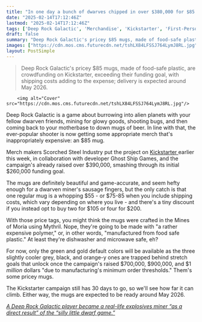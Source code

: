 ```yaml
---
title: "In one day a bunch of dwarves chipped in over $380,000 for $85 mugs made with 'a rather expensive polymer,' which is somehow perfectly on-brand for Deep Rock Galactic"
date: "2025-02-14T17:12:46Z"
lastmod: "2025-02-14T17:12:46Z"
tags: ['Deep Rock Galactic', 'Merchandise', 'Kickstarter', 'First-Person Shooter', 'Co-op']
draft: false
summary: "Deep Rock Galactic's pricey $85 mugs, made of food-safe plastic, are crowdfunding on Kickstarter, exceeding their funding goal, with  shipping costs adding to the expense;  delivery is expected around May 2026."
images: ["https://cdn.mos.cms.futurecdn.net/tshLX84LFSSJ764LymJ8RL.jpg"]
layout: PostSimple
---
```

> Deep Rock Galactic's pricey $85 mugs, made of food-safe plastic, are crowdfunding on Kickstarter, exceeding their funding goal, with  shipping costs adding to the expense;  delivery is expected around May 2026.


        <img alt="Cover" src="https://cdn.mos.cms.futurecdn.net/tshLX84LFSSJ764LymJ8RL.jpg"/>
        
Deep Rock Galactic is a game about burrowing into alien planets with your fellow dwarven friends, mining for glowy goods, shooting bugs, and then coming back to your motherbase to down mugs of beer. In line with that, the ever-popular shooter is now getting some appropriate merch that's inappropriately expensive: an $85 mug.

Merch makers Scorched Steel Industry put the project on [Kickstarter ](https://www.kickstarter.com/projects/745810196/deep-rock-galactic-high-quality-mugs-50cl/description)earlier this week, in collaboration with developer Ghost Ship Games, and the campaign's already raised over $390,000, smashing through its initial $260,000 funding goal.

The mugs are definitely beautiful and game-accurate, and seem hefty enough for a dwarven miner's sausage fingers, but the only catch is that one regular mug is a whopping $55 - or $75-85 when you include shipping costs, which vary depending on where you live - and there's a tiny discount if you instead opt to buy two for $105 or four for $200.

With those price tags, you might think the mugs were crafted in the Mines of Moria using Mythril. Nope, they're going to be made with "a rather expensive polymer," or, in other words, "manufactured from food safe plastic." At least they're dishwasher and microwave safe, eh?

For now, only the green and gold default colors will be available as the three slightly cooler grey, black, and orange-y ones are trapped behind stretch goals that unlock once the campaign's raised $700,000, $900,000, and $1 *million* dollars "due to manufacturing's minimum order thresholds." Them's some pricey mugs.

The Kickstarter campaign still has 30 days to go, so we'll see how far it can climb. Either way, the mugs are expected to be ready around May 2026.

[<em>A Deep Rock Galactic player became a real-life explosives miner “as a direct result” of the “silly little dwarf game.”</em>](https://www.gamesradar.com/games/co-op/a-deep-rock-galactic-player-became-a-real-life-explosives-miner-as-a-direct-result-of-the-silly-little-dwarf-game-and-he-couldnt-be-happier-with-his-career/)
        
